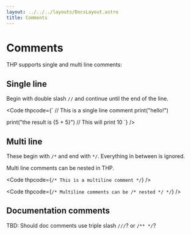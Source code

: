```yaml
---
layout: ../../../layouts/DocsLayout.astro
title: Comments
---
```


# Comments

THP supports single and multi line comments:


## Single line

Begin with double slash `//` and continue until the end of the line.

<Code thpcode={`
// This is a single line comment
print("hello!")

print("the result is {5 + 5}") // This will print 10
`} />


## Multi line

These begin with `/*` and end with `*/`. Everything in between is ignored.

Multi line comments can be nested in THP.

<Code thpcode={`
/*
    This is a
    multiline comment
*/
`} />

<Code thpcode={`
/*
    Multiline comments
    can be /* nested */
*/
`} />

## Documentation comments

TBD: Should doc comments use triple slash `///`? or `/** */`?

